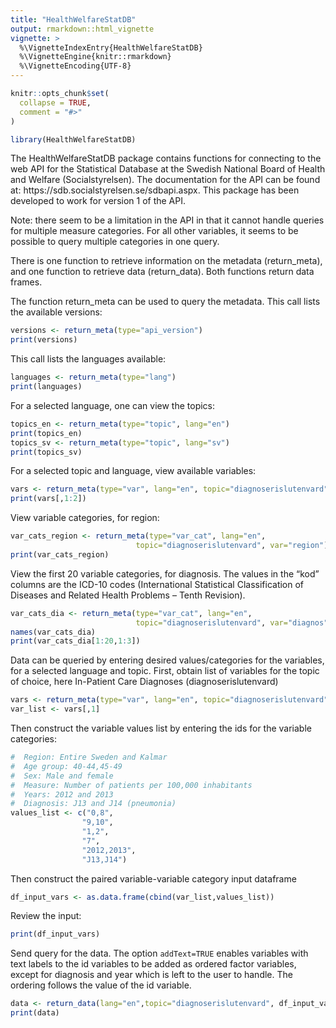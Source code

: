 ```yaml
---
title: "HealthWelfareStatDB"
output: rmarkdown::html_vignette
vignette: >
  %\VignetteIndexEntry{HealthWelfareStatDB}
  %\VignetteEngine{knitr::rmarkdown}
  %\VignetteEncoding{UTF-8}
---
```


```r
knitr::opts_chunk$set(
  collapse = TRUE,
  comment = "#>"
)
```

```r
library(HealthWelfareStatDB)
```

The HealthWelfareStatDB package contains functions for connecting to the web API 
for the Statistical Database at the Swedish National Board of Health and Welfare
(Socialstyrelsen). The documentation for the API can be found 
at: https://sdb.socialstyrelsen.se/sdbapi.aspx. This package has been developed 
to work for version 1 of the API. 

Note: there seem to be a limitation in the API in that it cannot handle
queries for multiple measure categories. For all other variables, it seems to
be possible to query multiple categories in one query.

There is one function to retrieve information on the metadata (return_meta), 
and one function to retrieve data (return_data). Both functions return data
frames.

The function return_meta can be used to query the metadata. This call lists 
the available versions:
```r
versions <- return_meta(type="api_version")
print(versions)

```

This call lists the languages available:
```r
languages <- return_meta(type="lang")
print(languages)

```

For a selected language, one can view the topics:
```r
topics_en <- return_meta(type="topic", lang="en")
print(topics_en)
topics_sv <- return_meta(type="topic", lang="sv")
print(topics_sv)
```

For a selected topic and language, view available variables:
```r
vars <- return_meta(type="var", lang="en", topic="diagnoserislutenvard")
print(vars[,1:2])

```

View variable categories, for region:
```r
var_cats_region <- return_meta(type="var_cat", lang="en", 
                            topic="diagnoserislutenvard", var="region")
print(var_cats_region)

```

View the first 20 variable categories, for diagnosis. The values in the "kod" 
columns are the ICD-10 codes (International Statistical Classification of 
Diseases and Related Health Problems – Tenth Revision).
```r
var_cats_dia <- return_meta(type="var_cat", lang="en", 
                            topic="diagnoserislutenvard", var="diagnos")
names(var_cats_dia)
print(var_cats_dia[1:20,1:3])

```
Data can be queried by entering desired values/categories for the variables, for
a selected language and topic. First, obtain list of variables for the topic of 
choice, here In-Patient Care Diagnoses (diagnoserislutenvard)
```r
vars <- return_meta(type="var", lang="en", topic="diagnoserislutenvard")
var_list <- vars[,1]

```

Then construct the variable values list by entering the ids for the variable categories:
```r
#  Region: Entire Sweden and Kalmar
#  Age group: 40-44,45-49
#  Sex: Male and female
#  Measure: Number of patients per 100,000 inhabitants
#  Years: 2012 and 2013
#  Diagnosis: J13 and J14 (pneumonia)
values_list <- c("0,8",
                "9,10",
                "1,2",
                "7",
                "2012,2013",
                "J13,J14")
```

Then construct the paired variable-variable category input dataframe

```r
df_input_vars <- as.data.frame(cbind(var_list,values_list))

```

Review the input:
```r
print(df_input_vars)

```

Send query for the data. The option ```addText=TRUE ``` enables variables with 
text labels to the id variables to be added as ordered factor variables, except 
for diagnosis and year which is left to the user to handle. The ordering follows the
value of the id variable.
```r
data <- return_data(lang="en",topic="diagnoserislutenvard", df_input_vars, addText=TRUE)
print(data)
```




